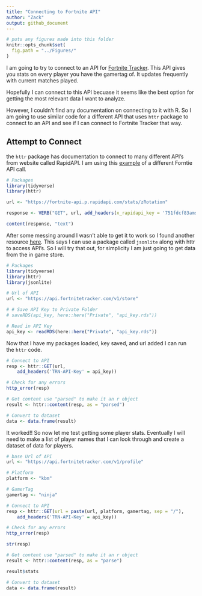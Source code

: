 ```yaml
---
title: "Connecting to Fortnite API"
author: "Zack"
output: github_document
---
```


```r
# puts any figures made into this folder
knitr::opts_chunk$set(
  fig.path = "../Figures/"
)
```

I am going to try to connect to an API for [Fortnite Tracker](https://fortnitetracker.com/). This API gives you stats on every player you have the gamertag of. It updates frequently with current matches played.

Hopefully I can connect to this API becuase it seems like the best option for getting the most relevant data I want to analyze. 

However, I couldn't find any documentation on connecting to it with R. So I am going to use similar code for a different API that uses `httr` package to connect to an API and see if I can connect to Fortnite Tracker that way.

## Attempt to Connect

the `httr` package has documentation to connect to many different API's from website called RapidAPI. I am using this [example](https://rapidapi.com/elreco/api/fortnite-api?endpoint=apiendpoint_a787830a-94d7-4d1b-a625-031462c97605) of a different Forntie API call.

```r
# Packages
library(tidyverse)
library(httr)

url <- "https://fortnite-api.p.rapidapi.com/stats/zRotation"

response <- VERB("GET", url, add_headers(x_rapidapi_key = '751fdcf83amshb438c02e00cb7f9p189025jsne07cf0e465d3', x_rapidapi_host = 'fortnite-api.p.rapidapi.com'), content_type("application/octet-stream"))

content(response, "text")

```

After some messing around I wasn't able to get it to work so I found another resource [here](https://www.dataquest.io/blog/r-api-tutorial/). This says I can use a package called `jsonlite` along with httr to access API's. So I will try that out, for simplicity I am just going to get data from the in game store. 

```r
# Packages
library(tidyverse)
library(httr)
library(jsonlite)

# Url of API
url <- "https://api.fortnitetracker.com/v1/store"

# # Save API Key to Private Folder
# saveRDS(api_key, here::here("Private", "api_key.rds"))

# Read in API Key
api_key <- readRDS(here::here("Private", "api_key.rds"))

```

Now that I have my packages loaded, key saved, and url added I can run the `httr` code.

```r

# Connect to API
resp <- httr::GET(url,
    add_headers('TRN-API-Key' = api_key))

# Check for any errors
http_error(resp) 

# Get content use "parsed" to make it an r object
result <- httr::content(resp, as = "parsed")

# Convert to dataset
data <- data.frame(result)

```

It worked!! So now let me test getting some player stats. Eventually I will need to make a list of player names that I can look through and create a dataset of data for players.

```r

# base Url of API
url <- "https://api.fortnitetracker.com/v1/profile"

# Platform
platform <- "kbm"

# GamerTag
gamertag <- "ninja"

# Connect to API
resp <- httr::GET(url = paste(url, platform, gamertag, sep = "/"),
    add_headers('TRN-API-Key' = api_key))

# Check for any errors
http_error(resp) 

str(resp)

# Get content use "parsed" to make it an r object
result <- httr::content(resp, as = "parse")

result$stats

# Convert to dataset
data <- data.frame(result)


```


